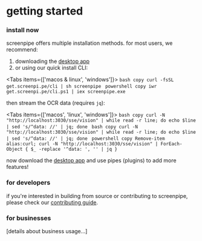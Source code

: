 
# getting started

### install now

<MotionDiv>
screenpipe offers multiple installation methods. for most users, we recommend:

1. downloading the [desktop app](https://screenpi.pe)
2. or using our quick install CLI:

<Tabs items={['macos & linux', 'windows']}>
  <Tab>
    ```bash copy
    curl -fsSL get.screenpi.pe/cli | sh
    screenpipe
    ```
  </Tab>
  <Tab>
    ```powershell copy
    iwr get.screenpi.pe/cli.ps1 | iex
    screenpipe.exe
    ```
  </Tab>
</Tabs>

then stream the OCR data (requires `jq`):

<Tabs items={['macos', 'linux', 'windows']}>
  <Tab>
    ```bash copy
    curl -N "http://localhost:3030/sse/vision" | while read -r line; do echo $line | sed 's/^data: //' | jq; done
    ```
  </Tab>
  <Tab>
    ```bash copy
    curl -N "http://localhost:3030/sse/vision" | while read -r line; do echo $line | sed 's/^data: //' | jq; done
    ```
  </Tab>
  <Tab>
    ```powershell copy
    Remove-item alias:curl; curl -N "http://localhost:3030/sse/vision" | ForEach-Object { $_ -replace '^data: ', '' | jq }
    ```
  </Tab>
</Tabs>

now download the [desktop app](https://screenpi.pe) and use pipes (plugins) to add more features!

</MotionDiv>

### for developers

if you're interested in building from source or contributing to screenpipe, please check our [contributing guide](https://github.com/mediar-ai/screenpipe/blob/main/CONTRIBUTING.md).

### for businesses

[details about business usage...]


